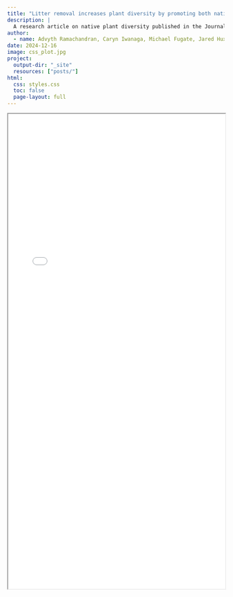 ```yaml
---
title: "Litter removal increases plant diversity by promoting both native and exotic forbs in heavily invaded coastal sage scrub in Southern California, U.S.A."
description: |
  A research article on native plant diversity published in the Journal of Restoration Ecology
author:
  - name: Advyth Ramachandran, Caryn Iwanaga, Michael Fugate, Jared Huxley, Annika Rose-Person, Rhea Amatya, Thuy-Tien Bui, Marko Spasojevic
date: 2024-12-16
image: css_plot.jpg
project:
  output-dir: "_site"
  resources: ["posts/"]
html:
  css: styles.css
  toc: false
  page-layout: full
---
```


<iframe src="Ramachandran_etal_2024.pdf" width="100%" height="1100px">

</iframe>
